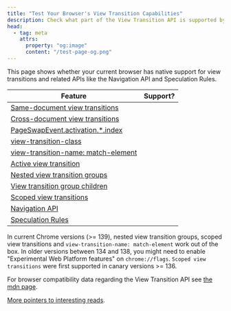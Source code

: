 ```yaml
---
title: "Test Your Browser's View Transition Capabilities"
description: Check what part of the View Transition API is supported by your browser
head:
  - tag: meta
    attrs:
      property: "og:image"
      content: "/test-page-og.png"
---
```



<TestPage />

This page shows whether your current browser <span id="browser"></span>has native support for view transitions and related APIs like the Navigation API and Speculation Rules.

| Feature                                                                                                                  | Support?           |
| ------------------------------------------------------------------------------------------------------------------------ | ------------------ |
| [Same-document view transitions](https://drafts.csswg.org/css-view-transitions-1)                                        | <span id="sdvt"/>  |
| [Cross-document view transitions](https://drafts.csswg.org/css-view-transitions-2)                                       | <span id="cdvt"/>  |
| [PageSwapEvent.activation.\*.index](https://drafts.csswg.org/css-view-transitions-2/#old-doc-event)                      | <span id="idx"/>   |
| [view-transition-class](https://drafts.csswg.org/css-view-transitions-2/#view-transition-class-prop)                     | <span id="vtc"/>   |
| [view-transition-name: match-element](https://drafts.csswg.org/css-view-transitions-2/#additions-to-vt-name)             | <span id="vtnme"/> |
| [Active view transition](https://github.com/w3c/csswg-drafts/issues/12407)             | <span id="avt"/>   |
| [Nested view transition groups](https://drafts.csswg.org/css-view-transitions-2/#view-transition-group-prop)             | <span id="vtg"/>   |
| [View transition group children](https://drafts.csswg.org/css-view-transitions-2/#view-transition-group-children-pseudo) | <span id="vtgc"/>  |
| [Scoped view transitions](https://github.com/WICG/view-transitions/blob/main/scoped-transitions.md)                      | <span id="svt"/>   |
| [Navigation API](https://developer.mozilla.org/en-US/docs/Web/API/Navigation_API)                                        | <span id="nav"/>   |
| [Speculation Rules](https://developer.mozilla.org/en-US/docs/Web/API/Speculation_Rules_API)                              | <span id="spec"/>  |

<div class="test"></div>
<div class="test-match-element"></div>

In current Chrome versions (>= 139), nested view transition groups, scoped view transitions and `view-transition-name: match-element` work out of the box. In older versions between 134 and 138, you might need to enable "Experimental Web Platform features" on `chrome://flags`. `Scoped view transitions` were first supported in canary versions >= 136.

For browser compatibility data regarding the View Transition API see [the mdn page](https://developer.mozilla.org/en-US/docs/Web/API/View_Transitions_API#browser_compatibility).

[More pointers to interesting reads](/basics/api/#references).

<style>{`
	#avt,
	#cdvt,
	#idx,
	#nav,
	#sdvt,
	#spec,
	#svt,
	#vtc,
	#vtg,
	#vtgc,
	#vtnme {
		&::before {
			content: 'Not supported';
		}
	}

	:root[avt] #avt,
	:root[cdvt] #cdvt,
	:root[idx] #idx,
	:root[nav] #nav,
	:root[sdvt] #sdvt,
	:root[spec] #spec,
	:root[svt] #svt,
	:root[vtc] #vtc,
	:root[vtg] #vtg,
	:root[vtgc] #vtgc,
	:root[vtnme] #vtnme
	 {
		&::before {
			content: 'Supported';
			background-color: lightgreen;
			color: black;
			display: inline-block;
			margin: auto;
			padding: 0.5ex 1ex;
			width: 100%;
		}
	}
`}</style>
